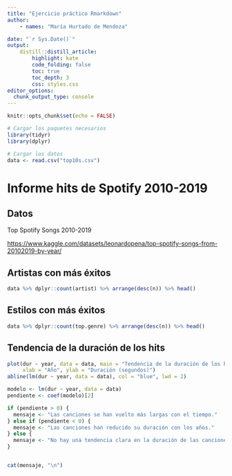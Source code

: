 ```yaml
---
title: "Ejercicio práctico Rmarkdown"
author:
    - names: "María Hurtado de Mendoza"

date: "`r Sys.Date()`" 
output: 
    distill::distill_article:
        highlight: kate
        code_folding: false  
        toc: true     
        toc_depth: 3
        css: styles.css         
editor_options: 
  chunk_output_type: console
---
```


```r

knitr::opts_chunk$set(echo = FALSE)

# Cargar los paquetes necesarios
library(tidyr)
library(dplyr)

# Cargar los datos
data <- read.csv("top10s.csv")

```

# Informe hits de Spotify 2010-2019

## Datos

Top Spotify Songs 2010-2019

<https://www.kaggle.com/datasets/leonardopena/top-spotify-songs-from-20102019-by-year/>

## Artistas con más éxitos

```r

data %>% dplyr::count(artist) %>% arrange(desc(n)) %>% head()

```

## Estilos con más éxitos

```r

data %>% dplyr::count(top.genre) %>% arrange(desc(n)) %>% head()

```

## Tendencia de la duración de los hits

```r

plot(dur ~ year, data = data, main = "Tendencia de la duración de los hits",
     xlab = "Año", ylab = "Duración (segundos)")
abline(lm(dur ~ year, data = data), col = "blue", lwd = 2)

modelo <- lm(dur ~ year, data = data)
pendiente <- coef(modelo)[2]

if (pendiente > 0) {
  mensaje <- "Las canciones se han vuelto más largas con el tiempo."
} else if (pendiente < 0) {
  mensaje <- "Las canciones han reducido su duración con los años."
} else {
  mensaje <- "No hay una tendencia clara en la duración de las canciones."
}


cat(mensaje, "\n")

```
